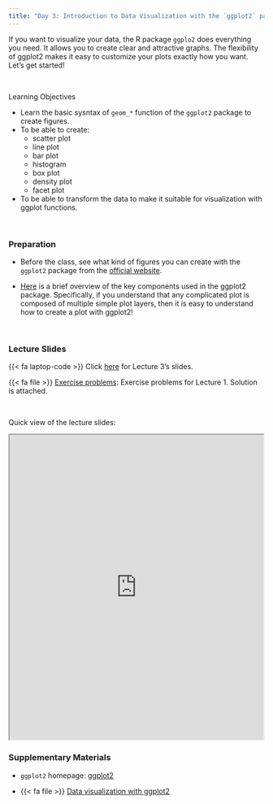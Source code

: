 ```yaml
---
title: "Day 3: Introduction to Data Visualization with the `ggplot2` package"
---
```


If you want to visualize your data, the R package `ggplo2` does everything you need. It allows you to create clear and attractive graphs. The flexibility of ggplot2 makes it easy to customize your plots exactly how you want. Let's get started!

<br>

:::{.goals}
::::{.goals-header}
Learning Objectives
::::
::::{.goals-container}
+ Learn the basic sysntax of `geom_*` function of the `ggplot2` package to create figures. 
+ To be able to create:
  + scatter plot
  + line plot
  + bar plot
  + histogram
  + box plot
  + density plot
  + facet plot
+ To be able to transform the data to make it suitable for visualization with ggplot functions.
::::
:::

<br>

### Preparation

+ Before the class, see what kind of figures you can create with the `ggplot2` package from the [official website](https://r-graph-gallery.com/all-graphs.html){target="_blank"}.

+ [Here](https://ggplot2.tidyverse.org/articles/ggplot2.html){target="_blank"} is a brief overview of the key components used in the ggplot2 package. Specifically, if you understand that any complicated plot is composed of multiple simple plot layers, then it is easy to understand how to create a plot with ggplot2!

<br>

### Lecture Slides

{{< fa laptop-code >}}  Click [here](https://shunkei3.github.io/R-slides/Lec_notes/Lec3/Lec3.html){target="_blank"} for Lecture 3's slides.

{{< fa file >}} [Exercise problems](https://shunkei3.github.io/R-slides/Lec_notes/Lec1/Lec1_exercise_solution.html){target="_blank"}: Exercise problems for Lecture 1. Solution is attached.

<br>

Quick view of the lecture slides:


```{=html}
<div style="display: flex; justify-content: center;"> 
<iframe width="900" height="600" src="https://shunkei3.github.io/R-slides/Lec_notes/Lec3/Lec3.html" title="Webpage example"></iframe>
</div>
```

### Supplementary Materials

+ `ggplot2` homepage: [ggplot2](https://ggplot2.tidyverse.org/){target="_blank"}

+ {{< fa file >}} [Data visualization with ggplot2](https://posit.co/wp-content/uploads/2022/10/data-visualization-1.pdf){target="_blank"}


<!-- ::: {.callout-note}
**Note:**
::: -->